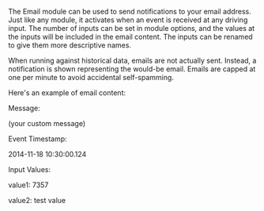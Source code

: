 The Email module can be used to send notifications to your email address. Just like any module, it activates when an event is received at any driving input. The number of inputs can be set in module options, and the values at the inputs will be included in the email content. The inputs can be renamed to give them more descriptive names.  



When running against historical data, emails are not actually sent. Instead, a notification is shown representing the would-be email. Emails are capped at one per minute to avoid accidental self-spamming.  



Here's an example of email content:  




Message:  

(your custom message)
  
  

Event Timestamp:  

2014-11-18 10:30:00.124
  
  

Input Values:  

value1: 7357  

value2: test value